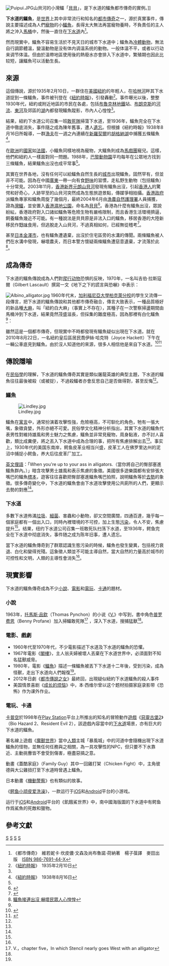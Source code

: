 
[[File:Puipui.JPG|right]]山貝河的小灣鱷「[[貝貝|貝貝]]」，是下水道的鱷魚都市傳奇的實例。]]

'''下水道的鱷魚'''，是[[世界|世界]]上其中非常流行和知名的[[都市傳奇|都市傳奇]]之一，源於真實事件，傳說主要描述成為人們[[寵物|寵物]]的小[[鱷魚|鱷魚]]，長得太大無法再當寵物養時，不負責任的主人將之沖入[[馬桶|馬桶]]中，然後一直住在[[下水道|下水道]]內<ref name="都市傳奇">《都市傳奇》　維若妮卡·坎皮儂·文森及尚布魯諾·荷納著　楊子葆譯　麥田出版　[[ISBN|ISBN 986-7691-44-X]]</ref>。

然而現實中，鱷魚不容易生活於不見天日的城市下水道中；鱷魚為[[冷體動物|冷體動物]]，無法自行調節體溫，變溫動物是没有体内调温系统的動物。一般体温不平，或者以行动来调节体温。但由於溫帶地區使用後的熱廢水亦會排入下水道中，繁殖期也因此比较短，讓鱷魚可以活動生長。

== 來源 ==
這個傳說，源於1935年2月10日，一群住在[[美國|美國]][[紐約|紐約]]的年輕人，在[[哈林河|哈林河]]畔其下水道捉到一條鱷魚，事件被刊登在《[[紐約時報|紐約時報]]》，引發轟動<ref>《[[紐約時報|紐約時報]]》　1935年2月10日</ref>。事件曝光以後，整整1930年代，紐約或附近地區的市民在各處，包括[[布魯克林|布魯克林]][[地鐵|地鐵]]站、[[布朗克斯|布朗克斯]]的[[河流|河流]]、[[東河_(紐約市)|東河]]及郊區的[[湖|湖]]內都發現鱷魚蹤影，市內人心惶惶<ref name="都市傳奇"/>。

結果，紐約下水道公司召集一班[[敢死隊|敢死隊]]掃蕩下水道，至1936年，鱷魚完全在下水道中徹底消失，事件隨之成為陳年舊事，遭人[[遺忘|遺忘]]。但根據《紐約時報》1938年8月16日所報導，一群[[漁夫|漁夫]]在一週之內連續在[[新羅契爾|新羅契爾]]的[[胡格納湖|胡格納湖]]中捕獲五條鱷魚<ref>《[[紐約時報|紐約時報]]》　1938年8月16日</ref>。

在[[歐洲|歐洲]]的[[國家|國家]]如[[法國|法國]]，小鱷魚同樣地視為寵物，大鱷魚則成為[[馬戲團|馬戲團]]寵兒。這樣，他們和紐約人一樣面對同一問題。1988年，[[巴黎|巴黎]][[動物園|動物園]]平均每年在公眾地方找到三條鱷魚，結果鱷魚出沒也成平常事<ref name="都市傳奇"/>。

其實在世界各地，沒有任何可以給鱷魚自然生長的[[城市|城市]]出現鱷魚，固然罕有，但並非不可能。因為在中國[[廣東|廣東]]一帶一向有食[[野味|野味]]的習慣，走私野生動物（包括鱷魚）十分常見。2003年11月，[[香港|香港]][[新界|新界]][[元朗|元朗]][[山貝河|山貝河]]發現有鱷魚出沒，引起[[香港人|香港人]]的驚愕和好奇心，人跡罕至的山貝河突然成為生態旅遊景點，傳媒爭相拍攝。[[香港政府|香港政府]]派鱷魚專家和鱷魚周旋了幾個月，最終2004年6月由[[漁農自然護理署|漁農自然護理署]]人員捕獲，證為[[灣鱷|灣鱷]]，並安置入[[香港濕地公園|香港濕地公園]]，命名為[[貝貝|貝貝]]<ref>{{Cite web |url=http://gb.cri.cn/9523/2006/08/16/421@1176121.htm |title=小灣鱷「貝貝」遷入香港濕地公園 |accessdate=2007-10-01 |archive-date=2016-03-04 |archive-url=https://web.archive.org/web/20160304114248/http://gb.cri.cn/9523/2006/08/16/421@1176121.htm |dead-url=no }}</ref>。香港為什麼有鱷魚出沒，眾說紛紜，香港政府對入口諸如鱷魚等危險生物有嚴格限制，而且香港生活環境擠逼，飼養鱷魚幾近不可能。有一種說法是貝貝原是非法入口的鱷魚，移居香港的大陸新移民作[[野味|野味]]食用，但逃脫走入山貝河，不過真相如何，已經無從稽考<ref>{{Cite web |url=http://www5.chinesenewsnet.com/MainNews/SocDigest/Technology/2007_9_15_17_27_8_549.html |title=香港鱷魚肉九成是假貨竟是巨型蜥蜴及蛇肉 |accessdate=2007-10-01 |archive-date=2019-07-10 |archive-url=https://web.archive.org/web/20190710131937/http://www5.chinesenewsnet.com/MainNews/SocDigest/Technology/2007_9_15_17_27_8_549.html |dead-url=yes }}</ref>。

甚至[[日本|日本]][[金澤市|金澤市]]，也有鱷魚遭遺棄，出沒於住宅區旁的水溝的傳聞。兩條鱷魚被人們在水溝中發現，嚇壞農夫，而日本警方懷疑兩條鱷魚遭惡意遺棄，才流落於此<ref>[http://news.pchome.com.tw/internation/tvbs/20070910/index-20070910171359391218.html 鱷魚接連出沒 嚇壞民眾人心惶惶]</ref>。

== 成為傳奇 ==
下水道的鱷魚傳說成為人們對[[爬行动物|爬行动物]]恐惧的反映，1970年，一名叫吉伯·拉斯寇爾（Gilbert Lascault）撰寫一文《地下之下的謊言與恐嚇》中表示：

{{quote|
在以前的年代，美國紐約市是可以買鱷魚當做寵物的，而這個傳說提到，有一些小孩買了鱷魚寶寶之後，因為頑皮就把牠們丟進馬桶裡沖掉，所以這些鱷魚就被沖進下水道，然後在下水道繁殖，越生越多，因此出現了紐約市下水道都是鱷魚的傳說。大家一開始都覺得這是無稽之談，沒想到在 1935 年的時候，New York Times（紐約時報）報導了在下水道發現鱷魚的新聞，而跌破大家的眼鏡。雖然說真的出現了一隻鱷魚，但並沒有所謂「一大堆鱷魚」住在紐約市下水道這件事，所以真實性可以說只有 80% 吧 <ref>《地下之下的謊言與恐嚇》　吉伯·拉斯寇爾著</ref>。」
}}

[[File:Albino_alligator.jpg|right]]
1960年代末，[[加利福尼亞大學|加利福尼亞大學]][[加州大学伯克利分校|柏克萊分校]]的學生又流傳一段傳言，把下水道的鱷魚傳說和其他都市傳奇融合，傳言大致表示，一種品質極好的新品種[[大麻|大麻]]，叫「紐約白大麻」（事實上不存在），其種子在一次警察掃盪期間由馬桶沖到下水道，結果竟然茂盛滋長，但採集的難度極高，因為那裡有白化鱷魚<ref name="都市傳奇"/>：

{{quote|
「有一回，伴隨着一些好朋友，我們在街上閒逛，並且開始試着解釋為什麼[[冬天|冬天]]下水道的出口會冒煙。我們想像，被人從抽水馬桶裡沖掉丟棄的大麻、[[嬰兒|嬰兒]]和鱷魚統統都長大了，在下水道裡長大的孩子大麻菸癮愈來愈重，抽得越來越凶，而且騎着鱷魚到處兜圈子，因此下水道會冒出煙來<ref name="都市傳奇"/>。」
}}


雖然這是一個都市傳奇，但現實中不時都發現有鱷魚疑似出現在下水道。就在2010年8月22日，一名紐約皇后區居民喬伊絲·哈克特（Joyce Hackett）下午在一輛公車底見到鱷魚。由於沒人知道他的來源，很多人相信他是來自下水道。<ref>{{Cite web |url=http://la.worldjournal.com/view/full_la/9280954/article-%E8%97%8F%E8%BA%AB%E4%B8%8B%E6%B0%B4%E9%81%93-%E9%B1%B7%E9%AD%9A%E9%80%9B%E5%A4%A7%E8%A1%97?instance=la_bull_left1 |title=藏身下水道 鱷魚逛大街 |accessdate=2010-08-31 |archive-date=2012-07-14 |archive-url=https://archive.is/20120714135803/http://la.worldjournal.com/view/full_la/9280954/article-%E8%97%8F%E8%BA%AB%E4%B8%8B%E6%B0%B4%E9%81%93-%E9%B1%B7%E9%AD%9A%E9%80%9B%E5%A4%A7%E8%A1%97?instance=la_bull_left1 |dead-url=no }}</ref><ref>{{Cite web |url=http://today.msnbc.msn.com/id/38814258/ns/today-today_pets_and_animals/ |title=Runaway  reptile! Gator found under New York City car |access-date=2010-08-31 |archive-url=https://web.archive.org/web/20100826055538/http://today.msnbc.msn.com/id/38814258/ns/today-today_pets_and_animals |archive-date=2010-08-26 |dead-url=yes }}</ref>

== 傳說隱喻 ==

在[[民俗學|民俗學]]的理解，下水道的鱷魚傳奇其實是類似屠龍英雄的典型主題，下水道的鱷魚往往最後被殺（或被捉），不過殺鱷者亦會反思自己是否做得對，甚至反悔<ref name="都市傳奇"/>。

=== 鱷魚 ===

[[File:Lindley.jpg|right]]

鱷魚在[[寓言|寓言]]中，通常扮演着攻擊性強，危險極高，不可馴化的角色，牠有一張大嘴，象徵貪婪，外形亦絕不可愛。民俗學文化精神分析指出，其實下水道的鱷魚代表男性對維持雄風和男士魅力之焦慮，鱷魚並非常見寵物，周身黏液，亦不討人喜歡，類比成糞便，將之丟入下水道中成為合理的事，把所有焦慮排解出去<ref name="都市傳奇"/>。事实上，1930年代的美国东南岸，鳄鱼皮革业相当兴盛，皮革工人在佛罗里达州的泥沼中捕捉小鳄鱼，养大后往皮革厂加工。

[[英文|英文]][[俚語|俚語]]：「When you're up to your ass in alligators.（當你將自己的臀部塞進鱷魚群內。）」暗含攻擊男士雄風和表示焦慮的象徵。美國很多遊樂園都有安排張大嘴巴的鱷魚[[標本|標本]]，遊客往往喜歡把臀部塞進鱷魚嘴巴拍照，說明鱷魚等於[[去勢|去勢]]的象徵。很多傳奇變化中，下水道的鱷魚會由下水道攻擊使用公共廁所的人們，更顯示去勢的對應<ref name="都市傳奇"/>。

=== 下水道 ===

多數下水道佈滿[[垃圾|垃圾]]、[[細菌|細菌]]、害蟲和小動物，卻又空間廣闊，四通百達，幾乎每一個家庭都有一個出入口，同時內裡環境的不可控，加上生態[[污染|污染]]，令人不安，焦慮提升<ref name="都市傳奇"/>。结果，纽约下水道公司召集一班敢死队扫荡下水道，至1936年，鳄鱼完全在下水道中彻底消失，事件随之成为陈年旧事，遭人遗忘。 

當下水道的鱷魚傳奇到了群眾認識生態污染的時候，鱷魚也發生變異，包括視力衰退、白化和變得兇殘。這象徵人類並不可能主導自然，當大自然的力量高於城市的可控性和文明，人類的主導性會消失<ref name="都市傳奇"/>。

== 現實影響 ==

下水道的鱷魚傳奇成為不少[[小說|小說]]、[[電影|電影]]和[[電玩|電玩]]、[[卡通|卡通]]的題材。

===小說===
1963年，[[托馬斯·品欽|托馬斯·品欽]]（Thomas Pynchon）的小说《[[V.|V.]]》中写到，書中角色[[普罗费恩|普罗费恩]]（Benny Profane）加入掃鱷敢死隊<ref>V.，chapter five，In which Stencil nearly goes West with an alligator</ref>
，深入下水道，搜捕猛獸<ref name="都市傳奇"/>。

===電影、戲劇===
* 1960年代至1970年代，不少電影描述下水道及下水道的鱷魚的恐懼。
* 1967年電影《[[閣樓_(電影)|閣樓]]》，主人翁夫婦被壞人丟棄在下水道世界中，必須面對不知名猛獸威脅。
* 1980年，電影《[[鱷魚_(電影)|鱷魚]]》描述一條鱷魚被丟下下水道十二年後，受到污染，成為怪獸，走出下水道向人們報復<ref name="都市傳奇"/>。
* 2012年日劇《[[都市傳說之女|都市傳說之女]]》最終回，出現疑似紐約下水道鱷魚的殺人事件
* 美国情景喜剧《[[成长的烦恼|成长的烦恼]]》中，本·西维尔曾以这个题材拍摄家庭录影带《恐怖》作为课外作业。

===電玩、卡通===
[[卡普空|卡普空]]於1998年在[[Play_Station|Play Station]]平台上所推出的知名的冒險動作[[遊戲|遊戲]]《[[惡靈古堡2|惡靈古堡2]]》（Bio Hazard 2、Resident Evil 2），該遊戲內容當中的[[下水道|下水道]]場景，亦有巨大的下水道的鱷魚。

著名線上遊戲《[[魔獸世界|魔獸世界]]》當中[[人類|人類]]主城「暴風城」中的河道中會隨機出現下水道鱷魚的怪物，並無任何任務與之相關，為一具攻擊性的NPC，但只要不下水靠近、主動挑釁皆不會受到傷害，極盡惡搞之意。

動畫《蓋酷家庭》（Family Guy）其中一回雞打架（Chicken Fight）中，主角彼德與大公雞扭打至下水道時曾遇上鱷魚。

日本動畫《[[機動警察|機動警察]]》也有類似的故事。

《[[鳄鱼小顽皮爱洗澡|鳄鱼小顽皮爱洗澡]]》，一款运行于[[iOS|iOS]]和[[Android|Android]]平台的小游戏。

运行于[[iOS|iOS]]和[[Android|Android]]平台的《飢餓鯊世界》中，南中國海版圖的下水道中有鳄鱼作爲鯊魚的死敵和獵物。

== 參考文獻 ==

<div class="references-small">
<references />
</div>

[[Category:都市傳說|S]]
[[Category:地下空間|S]]
[[Category:神话传说中的爬行动物|S]]
[[Category:鱷目|S]]
